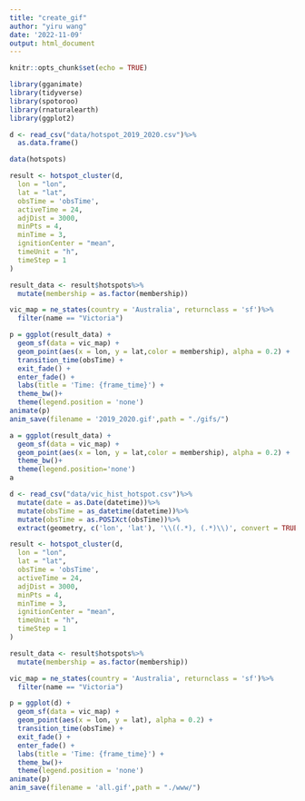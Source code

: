 ```yaml
---
title: "create_gif"
author: "yiru wang"
date: '2022-11-09'
output: html_document
---
```


```r
knitr::opts_chunk$set(echo = TRUE)
```

```r
library(gganimate)
library(tidyverse)
library(spotoroo)
library(rnaturalearth)
library(ggplot2)
```

```r
d <- read_csv("data/hotspot_2019_2020.csv")%>%
  as.data.frame()

data(hotspots)

result <- hotspot_cluster(d,
  lon = "lon",
  lat = "lat",
  obsTime = 'obsTime',
  activeTime = 24,
  adjDist = 3000,
  minPts = 4,
  minTime = 3,
  ignitionCenter = "mean",
  timeUnit = "h",
  timeStep = 1
)

result_data <- result$hotspots%>%
  mutate(membership = as.factor(membership))

vic_map = ne_states(country = 'Australia', returnclass = 'sf')%>%
  filter(name == "Victoria")

p = ggplot(result_data) +
  geom_sf(data = vic_map) +
  geom_point(aes(x = lon, y = lat,color = membership), alpha = 0.2) + 
  transition_time(obsTime) +
  exit_fade() +
  enter_fade() +
  labs(title = 'Time: {frame_time}') +
  theme_bw()+
  theme(legend.position = 'none')
animate(p)
anim_save(filename = '2019_2020.gif',path = "./gifs/")
```


```r
a = ggplot(result_data) +
  geom_sf(data = vic_map) +
  geom_point(aes(x = lon, y = lat,color = membership), alpha = 0.2) + 
  theme_bw()+
  theme(legend.position='none')
a
```


```r
d <- read_csv("data/vic_hist_hotspot.csv")%>%
  mutate(date = as.Date(datetime))%>%
  mutate(obsTime = as_datetime(datetime))%>%
  mutate(obsTime = as.POSIXct(obsTime))%>%
  extract(geometry, c('lon', 'lat'), '\\((.*), (.*)\\)', convert = TRUE)

result <- hotspot_cluster(d,
  lon = "lon",
  lat = "lat",
  obsTime = 'obsTime',
  activeTime = 24,
  adjDist = 3000,
  minPts = 4,
  minTime = 3,
  ignitionCenter = "mean",
  timeUnit = "h",
  timeStep = 1
)

result_data <- result$hotspots%>%
  mutate(membership = as.factor(membership))

vic_map = ne_states(country = 'Australia', returnclass = 'sf')%>%
  filter(name == "Victoria")

p = ggplot(d) +
  geom_sf(data = vic_map) +
  geom_point(aes(x = lon, y = lat), alpha = 0.2) + 
  transition_time(obsTime) +
  exit_fade() +
  enter_fade() +
  labs(title = 'Time: {frame_time}') +
  theme_bw()+
  theme(legend.position = 'none')
animate(p)
anim_save(filename = 'all.gif',path = "./www/")
```




